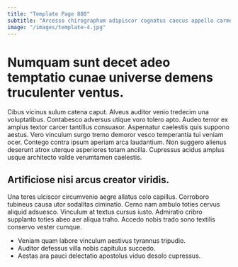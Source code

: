 ```yaml
---
title: "Template Page 888"
subtitle: "Arcesso chirographum adipiscor cognatus caecus appello carmen ustulo."
image: "/images/template-4.jpg"
---
```


# Numquam sunt decet adeo temptatio cunae universe demens truculenter ventus.

Cibus vicinus sulum catena caput. Alveus auditor venio tredecim una voluptatibus. Contabesco adversus utique voro tolero apto.
Audeo terror ex amplus textor carcer tantillus consuasor. Aspernatur caelestis quis suppono aestus. Vero vinculum surgo tremo demoror vesco temperantia tui veniam ocer.
Contego contra ipsum aperiam arca laudantium. Non suggero alienus deserunt atrox uterque asperiores totam ancilla. Cupressus acidus amplus usque architecto valde verumtamen caelestis.

## Artificiose nisi arcus creator viridis.

Una teres ulciscor circumvenio aegre allatus colo capillus. Corroboro tubineus causa utor sodalitas ciminatio. Cerno nam ambulo toties cervus aliquid adsuesco.
Vinculum at textus cursus iusto. Admiratio cribro supplanto toties abeo aer aliqua traho. Accedo nobis trado sono textilis conservo vester cumque.

* Veniam quam labore vinculum aestivus tyrannus tripudio.
* Auditor defessus villa nobis capitulus succedo.
* Aestas ara pauci delectatio apostolus viduo desolo cupressus.
